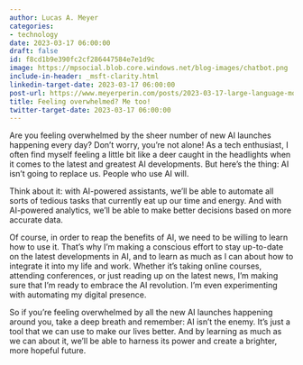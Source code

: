 ```yaml
---
author: Lucas A. Meyer
categories:
- technology
date: 2023-03-17 06:00:00
draft: false
id: f8cd1b9e390fc2cf286447584e7e1d9c
image: https://mpsocial.blob.core.windows.net/blog-images/chatbot.png
include-in-header: _msft-clarity.html
linkedin-target-date: 2023-03-17 06:00:00
post-url: https://www.meyerperin.com/posts/2023-03-17-large-language-models.html
title: Feeling overwhelmed? Me too!
twitter-target-date: 2023-03-17 06:00:00
---
```


Are you feeling overwhelmed by the sheer number of new AI launches happening every day? Don't worry, you're not alone! As a tech enthusiast, I often find myself feeling a little bit like a deer caught in the headlights when it comes to the latest and greatest AI developments. But here's the thing: AI isn't going to replace us. People who use AI will.

Think about it: with AI-powered assistants, we'll be able to automate all sorts of tedious tasks that currently eat up our time and energy. And with AI-powered analytics, we'll be able to make better decisions based on more accurate data.

Of course, in order to reap the benefits of AI, we need to be willing to learn how to use it. That's why I'm making a conscious effort to stay up-to-date on the latest developments in AI, and to learn as much as I can about how to integrate it into my life and work. Whether it's taking online courses, attending conferences, or just reading up on the latest news, I'm making sure that I'm ready to embrace the AI revolution. I'm even experimenting with automating my digital presence.

So if you're feeling overwhelmed by all the new AI launches happening around you, take a deep breath and remember: AI isn't the enemy. It's just a tool that we can use to make our lives better. And by learning as much as we can about it, we'll be able to harness its power and create a brighter, more hopeful future.
